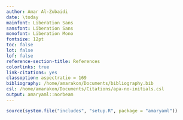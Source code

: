 ```yaml
---
author: Amar Al-Zubaidi
date: \today
mainfont: Liberation Sans
sansfont: Liberation Sans
monofont: Liberation Mono
fontsize: 12pt
toc: false
lot: false
lof: false
reference-section-title: References
colorlinks: true
link-citations: yes
classoption: aspectratio = 169
bibliography: /home/amarakon/Documents/bibliography.bib
csl: /home/amarakon/Documents/Citations/apa-no-initials.csl
output: amaryaml::norbeam
---
```

```r
source(system.file("includes", "setup.R", package = "amaryaml"))
```
